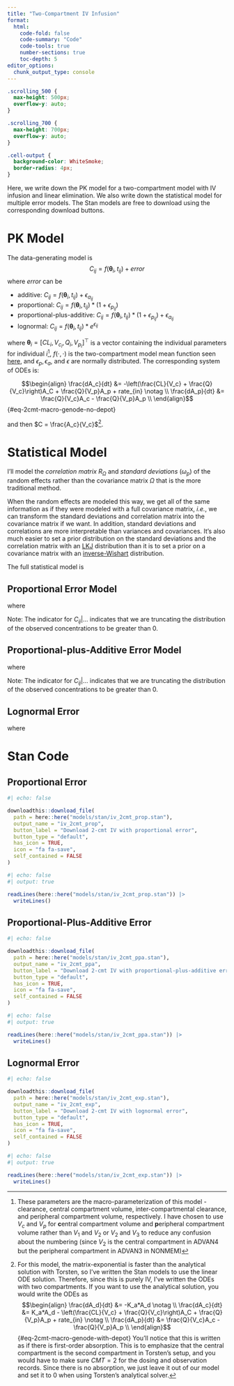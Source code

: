 ```yaml
---
title: "Two-Compartment IV Infusion"
format:
  html:
    code-fold: false  
    code-summary: "Code"
    code-tools: true
    number-sections: true
    toc-depth: 5
editor_options: 
  chunk_output_type: console
---
```


```css
.scrolling_500 {
  max-height: 500px;
  overflow-y: auto;
}

.scrolling_700 {
  max-height: 700px;
  overflow-y: auto;
}

.cell-output {
  background-color: WhiteSmoke;
  border-radius: 4px;
}
```

Here, we write down the PK model for a two-compartment model with IV infusion 
and linear elimination. We also write down the statistical model for multiple 
error models. The Stan models are free to download using the corresponding 
download buttons. 

# PK Model

The data-generating model is 
$$C_{ij} = f(\mathbf{\theta}_i, t_{ij}) + error$$
where $error$ can be

*  additive: $C_{ij} = f(\mathbf{\theta}_i, t_{ij}) + \epsilon_{a_{ij}}$
*  proportional: $C_{ij} = f(\mathbf{\theta}_i, t_{ij})*\left( 1 + \epsilon_{p_{ij}} \right)$
*  proportional-plus-additive: $C_{ij} = f(\mathbf{\theta}_i, t_{ij})*\left( 1 + \epsilon_{p_{ij}} \right) + \epsilon_{a_{ij}}$
*  lognormal: $C_{ij} = f(\mathbf{\theta}_i, t_{ij})*e^{\epsilon_{ij}}$

where $\mathbf{\theta}_i = \left[CL_i, \, V_{c_i}, \, Q_i, \,V_{p_i}\right]^\top$ 
is a vector containing the individual parameters for individual $i$[^poppk-4], 
$f(\cdot, \cdot)$ is the two-compartment model mean function seen [here](https://r-forge.r-project.org/scm/viewvc.php/*checkout*/PFIM3.2.2/PFIM_PKPD_library.pdf?root=pkpd), and $\epsilon_p, \epsilon_a,$ and $\epsilon$ are normally distributed. The
corresponding system of ODEs is:

[^poppk-4]: These parameters are the macro-parameterization of this model - 
clearance, central compartment volume, inter-compartmental clearance, and 
peripheral compartment volume, respectively. I have chosen to use $V_c$ and 
$V_p$ for **c**entral compartment volume and **p**eripheral compartment volume 
rather than $V_1$ and $V_2$ or $V_2$ and $V_3$ to reduce any confusion about the
numbering (since $V_2$ is the central compartment in ADVAN4 but the peripheral 
compartment in ADVAN3 in NONMEM)

$$\begin{align}
\frac{dA_c}{dt} &= -\left(\frac{CL}{V_c} + \frac{Q}{V_c}\right)A_C + \frac{Q}{V_p}A_p + rate_{in} \notag \\
\frac{dA_p}{dt} &= \frac{Q}{V_c}A_c - \frac{Q}{V_p}A_p \\
\end{align}$$ {#eq-2cmt-macro-genode-no-depot}

and then $C = \frac{A_c}{V_c}$[^poppk-5].

[^poppk-5]: For this model, the matrix-exponential is faster than the 
analytical solution with Torsten, so I've written the Stan models to use the 
linear ODE solution. Therefore, since this is purely IV, I've written the ODEs
with two compartments. If you want to use the analytical solution, you would 
write the ODEs as
$$\begin{align}
\frac{dA_d}{dt} &= -K_a*A_d \notag \\
\frac{dA_c}{dt} &= K_a*A_d - \left(\frac{CL}{V_c} + \frac{Q}{V_c}\right)A_C + \frac{Q}{V_p}A_p + rate_{in} \notag \\
\frac{dA_p}{dt} &= \frac{Q}{V_c}A_c - \frac{Q}{V_p}A_p \\
\end{align}$$ {#eq-2cmt-macro-genode-with-depot}
You'll notice that this is written as if there is first-order absorption. This 
is to emphasize that the central compartment is the second compartment in 
Torsten's setup, and you would have to make sure $CMT = 2$ for the dosing and 
observation records. Since there is no absorption, we just leave it out of our 
model and set it to 0 when using Torsten's analytical solver.

# Statistical Model

I'll model the *correlation matrix* $R_{\Omega}$ and *standard deviations* 
($\omega_p$) of the random effects rather than the covariance matrix $\Omega$ 
that is the more traditional method. 

\begin{align}
\Omega &=
\begin{pmatrix}
\omega^2_{CL} & \omega_{CL, V_c} & \omega_{CL, Q} & \omega_{CL, V_p} \\
\omega_{CL, V_c} & \omega^2_{V_c} & \omega_{V_c, Q} & \omega_{V_c, V_p} \\
\omega_{CL, Q} & \omega_{V_c, Q} & \omega^2_{Q} & \omega_{Q, V_p} \\
\omega_{CL, V_p} & \omega_{V_c, V_p} & \omega_{Q, V_p} & \omega^2_{V_p} \\
\end{pmatrix} \\
&= \begin{pmatrix}
\omega_{CL} & 0 & 0 & 0 \\
0 & \omega_{V_c} & 0 & 0 \\
0 & 0 & \omega_{Q} & 0 \\
0 & 0 & 0 & \omega_{V_p} \\
\end{pmatrix} \mathbf{R_{\Omega}}
\begin{pmatrix}
\omega_{CL} & 0 & 0 & 0 \\
0 & \omega_{V_c} & 0 & 0 \\
0 & 0 & \omega_{Q} & 0 \\
0 & 0 & 0 & \omega_{V_p} \\
\end{pmatrix} \\
&= \begin{pmatrix}
\omega_{CL} & 0 & 0 & 0 \\
0 & \omega_{V_c} & 0 & 0 \\
0 & 0 & \omega_{Q} & 0 \\
0 & 0 & 0 & \omega_{V_p} \\
\end{pmatrix}
\begin{pmatrix}
1 & \rho_{CL, V_c} & \rho_{CL, Q} & \rho_{CL, V_p} \\
\rho_{CL, V_c} & 1 & \rho_{V_c, Q} & \rho_{V_c, V_p} \\
\rho_{CL, Q} & \rho_{V_c, Q} & 1 & \rho_{Q, V_p} \\
\rho_{CL, V_p} & \rho_{V_c, V_p} & \rho_{Q, V_p} & 1 \\
\end{pmatrix}
\begin{pmatrix}
\omega_{CL} & 0 & 0 & 0 \\
0 & \omega_{V_c} & 0 & 0 \\
0 & 0 & \omega_{Q} & 0 \\
0 & 0 & 0 & \omega_{V_p} \\
\end{pmatrix}
\end{align} 

When the random effects are modeled this way, we get all of the same information
as if they were modeled with a full covariance matrix, *i.e.*, we can transform
the standard deviations and correlation matrix into the covariance matrix if we 
want. In addition, standard deviations and correlations are more interpretable
than variances and covariances. It's also much easier to set a prior 
distribution on the standard deviations and the correlation matrix with an 
[LKJ](https://en.wikipedia.org/wiki/Lewandowski-Kurowicka-Joe_distribution) 
distribution than it is to set a prior on a covariance matrix with an 
[inverse-Wishart](https://en.wikipedia.org/wiki/Inverse-Wishart_distribution)
distribution.


The full statistical model is 


::: panel-tabset
## Proportional Error Model

\begin{align}
C_{ij} \mid \mathbf{TV}, \; \mathbf{\eta}_i, \; \mathbf{\Omega}, \; \sigma_p
&\sim Normal\left( f(\mathbf{\theta}_i, t_{ij}), \; \sigma_{ij} \right)
I(C_{ij} > 0) \notag \\
\mathbf{\eta}_i \; | \; \Omega &\sim Normal\left(
\begin{pmatrix}
0 \\ 0 \\ 0 \\ 0 \\
\end{pmatrix}
, \; \Omega\right) \notag \\
TVCL &\sim Lognormal\left(log\left(location_{TVCL}\right), scale_{TVCL}\right) \notag \\
TVVC &\sim Lognormal\left(log\left(location_{TVVC}\right), scale_{TVVC}\right) \notag \\
TVQ &\sim Lognormal\left(log\left(location_{TVQ}\right), scale_{TVQ}\right) \notag \\
TVVP &\sim Lognormal\left(log\left(location_{TVVP}\right), scale_{TVVP}\right) \notag \\
\omega_{CL} &\sim Half-Normal(0, scale_{\omega_{CL}}) \notag \\
\omega_{V_c} &\sim Half-Normal(0, scale_{\omega_{V_c}}) \notag \\
\omega_{Q} &\sim Half-Normal(0, scale_{\omega_{Q}}) \notag \\
\omega_{V_p} &\sim Half-Normal(0, scale_{\omega_{V_p}}) \notag \\
R_{\Omega} &\sim LKJ(df_{R_{\Omega}}) \notag \\
\sigma_p &\sim Half-Normal(0, scale_{\sigma_p}) \\
\end{align}

where 
\begin{align}
\mathbf{TV} &=
\begin{pmatrix}
TVCL \\ TVVC \\ TVQ \\ TVVP \\
\end{pmatrix} \\
\mathbf{\theta}_i &=
\begin{pmatrix}
CL_i \\ V_{c_i} \\ Q_i \\ V_{p_i} \\
\end{pmatrix} =
\begin{pmatrix}
TVCL \times e^{\eta_{CL_i}} \\ TVVC \times e^{\eta_{V_{c_i}}} \\ TVQ \times e^{\eta_{Q_i}} \\ TVVP \times e^{\eta_{V_{p_i}}} \\
\end{pmatrix} \\
\mathbf{\eta}_i &=
\begin{pmatrix}
\eta_{CL_i} \\ \eta_{V_{c_i}} \\ \eta_{Q_i} \\ \eta_{V_{p_i}} \\
\end{pmatrix} \\
\sigma_{ij} &= f(\mathbf{\theta}_i, t_{ij})\sigma^2_p  \\
\end{align}

Note: The indicator for $C_{ij} | \ldots$ indicates that we are truncating the 
distribution of the observed concentrations to be greater than 0.


## Proportional-plus-Additive Error Model

\begin{align}
C_{ij} \mid \mathbf{TV}, \; \mathbf{\eta}_i, \; \mathbf{\Omega}, \; \mathbf{\Sigma}
&\sim Normal\left( f(\mathbf{\theta}_i, t_{ij}), \; \sigma_{ij} \right)
I(C_{ij} > 0) \notag \\
\mathbf{\eta}_i \; | \; \Omega &\sim Normal\left(
\begin{pmatrix}
0 \\ 0 \\ 0 \\ 0 \\
\end{pmatrix}
, \; \Omega\right) \notag \\
TVCL &\sim Lognormal\left(log\left(location_{TVCL}\right), scale_{TVCL}\right) \notag \\
TVVC &\sim Lognormal\left(log\left(location_{TVVC}\right), scale_{TVVC}\right) \notag \\
TVQ &\sim Lognormal\left(log\left(location_{TVQ}\right), scale_{TVQ}\right) \notag \\
TVVP &\sim Lognormal\left(log\left(location_{TVVP}\right), scale_{TVVP}\right) \notag \\
\omega_{CL} &\sim Half-Normal(0, scale_{\omega_{CL}}) \notag \\
\omega_{V_c} &\sim Half-Normal(0, scale_{\omega_{V_c}}) \notag \\
\omega_{Q} &\sim Half-Normal(0, scale_{\omega_{Q}}) \notag \\
\omega_{V_p} &\sim Half-Normal(0, scale_{\omega_{V_p}}) \notag \\
R_{\Omega} &\sim LKJ(df_{R_{\Omega}}) \notag \\
\sigma_p &\sim Half-Normal(0, scale_{\sigma_p}) \\
\sigma_a &\sim Half-Normal(0, scale_{\sigma_a}) \\
R_{\Sigma} &\sim LKJ(df_{R_{\Sigma}}) \notag \\
\end{align}

where 
\begin{align}
\mathbf{TV} &=
\begin{pmatrix}
TVCL \\ TVVC \\ TVQ \\ TVVP \\
\end{pmatrix} \\
\mathbf{\theta}_i &=
\begin{pmatrix}
CL_i \\ V_{c_i} \\ Q_i \\ V_{p_i} \\
\end{pmatrix} =
\begin{pmatrix}
TVCL \times e^{\eta_{CL_i}} \\ TVVC \times e^{\eta_{V_{c_i}}} \\ TVQ \times e^{\eta_{Q_i}} \\ TVVP \times e^{\eta_{V_{p_i}}} \\
\end{pmatrix} \\
\mathbf{\eta}_i &=
\begin{pmatrix}
\eta_{CL_i} \\ \eta_{V_{c_i}} \\ \eta_{Q_i} \\ \eta_{V_{p_i}} \\
\end{pmatrix} \\
\mathbf{\Sigma} &=
\begin{pmatrix}
\sigma^2_{p} & \rho_{p,a}\sigma_{p}\sigma_{a} \\
\rho_{p,a}\sigma_{p}\sigma_{a} & \sigma^2_{z} \\
\end{pmatrix} \\
\sigma_{ij} &= \sqrt{f(\mathbf{\theta}_i, t_{ij})^2\sigma^2_p + \sigma^2_a + 2f(\mathbf{\theta}_i, t_{ij})\rho_{p,a}\sigma_{p}\sigma_{a}} \\
\end{align}

Note: The indicator for $C_{ij} | \ldots$ indicates that we are truncating the 
distribution of the observed concentrations to be greater than 0.

## Lognormal Error

\begin{align}
C_{ij} \mid \mathbf{TV}, \; \mathbf{\eta}_i, \; \mathbf{\Omega}, \; \sigma
&\sim Lognormal\left( log\left(f(\mathbf{\theta}_i, t_{ij})\right), \; \sigma \right)
\notag \\
\mathbf{\eta}_i \; | \; \Omega &\sim Normal\left(
\begin{pmatrix}
0 \\ 0 \\ 0 \\ 0 \\
\end{pmatrix}
, \; \Omega\right) \notag \\
TVCL &\sim Lognormal\left(log\left(location_{TVCL}\right), scale_{TVCL}\right) \notag \\
TVVC &\sim Lognormal\left(log\left(location_{TVVC}\right), scale_{TVVC}\right) \notag \\
TVQ &\sim Lognormal\left(log\left(location_{TVQ}\right), scale_{TVQ}\right) \notag \\
TVVP &\sim Lognormal\left(log\left(location_{TVVP}\right), scale_{TVVP}\right) \notag \\
\omega_{CL} &\sim Half-Normal(0, scale_{\omega_{CL}}) \notag \\
\omega_{V_c} &\sim Half-Normal(0, scale_{\omega_{V_c}}) \notag \\
\omega_{Q} &\sim Half-Normal(0, scale_{\omega_{Q}}) \notag \\
\omega_{V_p} &\sim Half-Normal(0, scale_{\omega_{V_p}}) \notag \\
R_{\Omega} &\sim LKJ(df_{R_{\Omega}}) \notag \\
\sigma &\sim Half-Normal(0, scale_{\sigma}) \\
\end{align}

where 
\begin{align}
\mathbf{TV} &=
\begin{pmatrix}
TVCL \\ TVVC \\ TVQ \\ TVVP \\
\end{pmatrix} \\
\mathbf{\theta}_i &=
\begin{pmatrix}
CL_i \\ V_{c_i} \\ Q_i \\ V_{p_i} \\
\end{pmatrix} =
\begin{pmatrix}
TVCL \times e^{\eta_{CL_i}} \\ TVVC \times e^{\eta_{V_{c_i}}} \\ TVQ \times e^{\eta_{Q_i}} \\ TVVP \times e^{\eta_{V_{p_i}}} \\
\end{pmatrix} \\
\mathbf{\eta}_i &=
\begin{pmatrix}
\eta_{CL_i} \\ \eta_{V_{c_i}} \\ \eta_{Q_i} \\ \eta_{V_{p_i}} \\
\end{pmatrix} \\
\end{align}


:::


# Stan Code

## Proportional Error

```r
#| echo: false

downloadthis::download_file(
  path = here::here("models/stan/iv_2cmt_prop.stan"),
  output_name = "iv_2cmt_prop",
  button_label = "Download 2-cmt IV with proportional error",
  button_type = "default",
  has_icon = TRUE,
  icon = "fa fa-save",
  self_contained = FALSE
)

```

::::{.scrolling_700}

:::{.cell-output}

```r
#| echo: false
#| output: true

readLines(here::here("models/stan/iv_2cmt_prop.stan")) |>
  writeLines()

```

:::

::::

## Proportional-Plus-Additive Error

```r
#| echo: false

downloadthis::download_file(
  path = here::here("models/stan/iv_2cmt_ppa.stan"),
  output_name = "iv_2cmt_ppa",
  button_label = "Download 2-cmt IV with proportional-plus-additive error",
  button_type = "default",
  has_icon = TRUE,
  icon = "fa fa-save",
  self_contained = FALSE
)

```

::::{.scrolling_700}

:::{.cell-output}

```r
#| echo: false
#| output: true

readLines(here::here("models/stan/iv_2cmt_ppa.stan")) |>
  writeLines()

```

:::

::::

## Lognormal Error

```r
#| echo: false

downloadthis::download_file(
  path = here::here("models/stan/iv_2cmt_exp.stan"),
  output_name = "iv_2cmt_exp",
  button_label = "Download 2-cmt IV with lognormal error",
  button_type = "default",
  has_icon = TRUE,
  icon = "fa fa-save",
  self_contained = FALSE
)

```

::::{.scrolling_700}

:::{.cell-output}

```r
#| echo: false
#| output: true

readLines(here::here("models/stan/iv_2cmt_exp.stan")) |>
  writeLines()

```

:::

::::